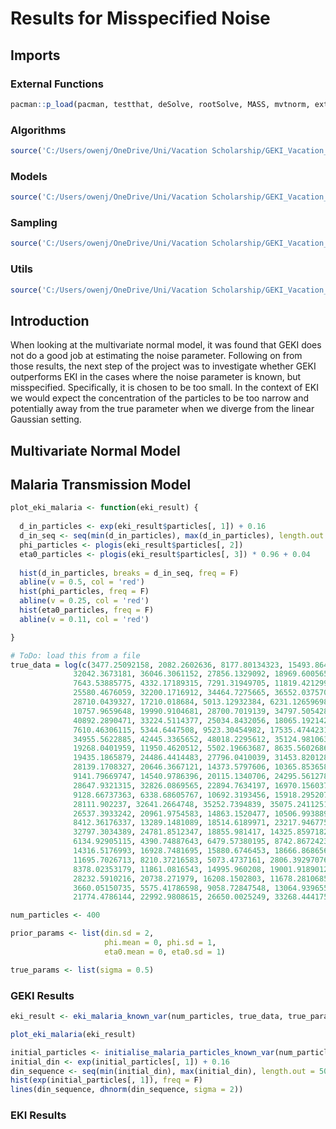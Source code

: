 # Results for Misspecified Noise

## Imports

### External Functions

```r
pacman::p_load(pacman, testthat, deSolve, rootSolve, MASS, mvtnorm, extraDistr)
```

### Algorithms

```r
source('C:/Users/owenj/OneDrive/Uni/Vacation Scholarship/GEKI_Vacation_Scholarship/src/eki.R')
```

### Models

```r
source('C:/Users/owenj/OneDrive/Uni/Vacation Scholarship/GEKI_Vacation_Scholarship/src/models/eki_malaria_known_var.R')
```

### **Sampling**

```r
source('C:/Users/owenj/OneDrive/Uni/Vacation Scholarship/GEKI_Vacation_Scholarship/src/samples/samples_malaria.R')
```

### Utils

```r
source('C:/Users/owenj/OneDrive/Uni/Vacation Scholarship/GEKI_Vacation_Scholarship/src/utils/eki_helper.R')
```

## Introduction

When looking at the multivariate normal model, it was found that GEKI does not do a good job at estimating the noise parameter. Following on from those results, the next step of the project was to investigate whether GEKI outperforms EKI in the cases where the noise parameter is known, but misspecified. Specifically, it is chosen to be too small. In the context of EKI we would expect the concentration of the particles to be too narrow and potentially away from the true parameter when we diverge from the linear Gaussian setting.

## Multivariate Normal Model

## Malaria Transmission Model

```r
plot_eki_malaria <- function(eki_result) {
  
  d_in_particles <- exp(eki_result$particles[, 1]) + 0.16
  d_in_seq <- seq(min(d_in_particles), max(d_in_particles), length.out = 50)
  phi_particles <- plogis(eki_result$particles[, 2])
  eta0_particles <- plogis(eki_result$particles[, 3]) * 0.96 + 0.04
  
  hist(d_in_particles, breaks = d_in_seq, freq = F)
  abline(v = 0.5, col = 'red')
  hist(phi_particles, freq = F)
  abline(v = 0.25, col = 'red')
  hist(eta0_particles, freq = F)
  abline(v = 0.11, col = 'red')

}
```

```r
# ToDo: load this from a file
true_data = log(c(3477.25092158, 2082.2602636, 8177.80134323, 15493.864566, 22287.2797051,
              32042.3673181, 36046.3061152, 27856.1329092, 18969.6005656, 11128.6168762,
              7643.53885775, 4332.17189315, 7291.31949705, 11819.4212998, 18264.6568702,
              25580.4676059, 32200.1716912, 34464.7275665, 36552.0375701, 39338.9890421,
              28710.0439327, 17210.018684, 5013.12932384, 6231.12659698, 5184.31550775,
              10757.9659648, 19990.9104681, 28700.7019139, 34797.5054285, 38454.7795789,
              40892.2890471, 33224.5114377, 25034.8432056, 18065.1921426, 11966.621219,
              7610.46306115, 5344.6447508, 9523.30454982, 17535.4744231, 25897.591274,
              34955.5622885, 42445.3365652, 48018.2295612, 35124.9810635, 26935.0603444,
              19268.0401959, 11950.4620512, 5502.19663687, 8635.56026865, 14905.8223501,
              19435.1865879, 24486.4414483, 27796.0410039, 31453.8201283, 34239.7616523,
              28139.1708327, 20646.3667121, 14373.5797606, 10365.8536585, 5833.20708983,
              9141.79669747, 14540.9786396, 20115.1340706, 24295.5612786, 30391.1023582,
              28647.9321315, 32826.0869565, 22894.7634197, 16970.156037, 12614.2503661,
              9128.66737363, 6338.68605767, 10692.3193456, 15918.2952078, 22537.746806,
              28111.902237, 32641.2664748, 35252.7394839, 35075.2411251, 31241.9835378,
              26537.3933242, 20961.9754583, 14863.1520477, 10506.9938898, 5104.27712973,
              8412.36176337, 13289.1481089, 18514.6189971, 23217.9467757, 26527.2938444,
              32797.3034389, 24781.8512347, 18855.981417, 14325.8597182, 9795.4855325,
              6134.92905115, 4390.74887643, 6479.57380195, 8742.86724234, 11529.3137403,
              14316.5176993, 16928.7481695, 15880.6746453, 18666.8686563, 14483.9165783,
              11695.7026713, 8210.37216583, 5073.4737161, 2806.39297076, 4894.96540928,
              8378.02353179, 11861.0816543, 14995.960208, 19001.9189012, 19174.6200071,
              28232.5910216, 20738.271979, 16208.1502803, 11678.2810685, 5753.42119881,
              3660.05150735, 5575.41786598, 9058.72847548, 13064.9396556, 17593.7989194,
              21774.4786144, 22992.9808615, 26650.0025249, 33268.4441751))
```

```r
num_particles <- 400

prior_params <- list(din.sd = 2,
                     phi.mean = 0, phi.sd = 1,
                     eta0.mean = 0, eta0.sd = 1)

true_params <- list(sigma = 0.5)
```

### GEKI Results

```r
eki_result <- eki_malaria_known_var(num_particles, true_data, true_params, prior_params)
```

```r
plot_eki_malaria(eki_result)
```

```r
initial_particles <- initialise_malaria_particles_known_var(num_particles, prior_params)
initial_din <- exp(initial_particles[, 1]) + 0.16
din_sequence <- seq(min(initial_din), max(initial_din), length.out = 50)
hist(exp(initial_particles[, 1]), freq = F)
lines(din_sequence, dhnorm(din_sequence, sigma = 2))
```

### EKI Results
